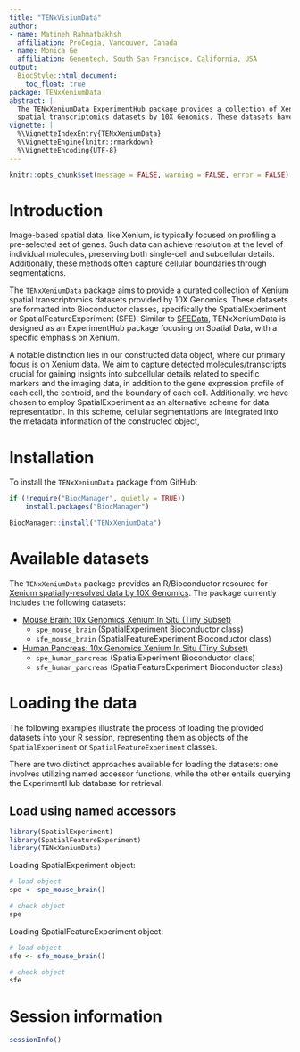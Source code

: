 ```yaml
---
title: "TENxVisiumData"
author:
- name: Matineh Rahmatbakhsh
  affiliation: ProCogia, Vancouver, Canada
- name: Monica Ge 
  affiliation: Genentech, South San Francisco, California, USA
output:
  BiocStyle::html_document:
    toc_float: true
package: TENxXeniumData
abstract: |
  The TENxXeniumData ExperimentHub package provides a collection of Xenium 
  spatial transcriptomics datasets by 10X Genomics. These datasets have been formatted into the Bioconductor classes, the SpatialExperiment or SpatialFeatureExperiment (SFE), to facilitate seamless integration into various applications, including examples, demonstrations, and tutorials. The constructed data objects include gene expression profiles, per-transcript location data, centroid, segmentation boundaries (e.g., cell or nucleus boundaries), and image.
vignette: |
  %\VignetteIndexEntry{TENxXeniumData}
  %\VignetteEngine{knitr::rmarkdown}
  %\VignetteEncoding{UTF-8}
---
```


```r
knitr::opts_chunk$set(message = FALSE, warning = FALSE, error = FALSE)
```


# Introduction
Image-based spatial data, like Xenium, is typically focused on profiling a 
pre-selected set of genes. Such data can achieve resolution at the level of 
individual molecules, preserving both single-cell and subcellular details. 
Additionally, these methods often capture cellular boundaries through 
segmentations.

The `TENxXeniumData` package aims to provide a curated collection of Xenium 
spatial transcriptomics datasets provided by 10X Genomics. These 
datasets are formatted into Bioconductor classes, specifically the 
SpatialExperiment or SpatialFeatureExperiment (SFE). Similar to [SFEData](https://bioconductor.org/packages/SFEData/), 
TENxXeniumData is designed as an ExperimentHub package focusing on Spatial 
Data, with a specific emphasis on Xenium.

A notable distinction lies in our constructed data object, where our primary 
focus is on Xenium data. We aim to capture detected molecules/transcripts 
crucial for gaining insights into subcellular details related to specific 
markers and the imaging data, in addition to the gene expression profile of 
each cell, the centroid, and the boundary of each cell. 
Additionally, we have chosen to employ SpatialExperiment as an alternative 
scheme for data representation.  In this scheme, cellular segmentations 
are integrated into the metadata information of the constructed object,


# Installation

To install the `TENxXeniumData` package from GitHub:

```r
if (!require("BiocManager", quietly = TRUE))
    install.packages("BiocManager")

BiocManager::install("TENxXeniumData")
```

# Available datasets
The `TENxXeniumData` package provides an R/Bioconductor resource for 
[Xenium spatially-resolved data by 10X Genomics](https://support.10xgenomics.com/spatial-gene-expression/datasets). 
The package currently includes the following datasets:

* [Mouse Brain: 10x Genomics Xenium In Situ (Tiny Subset)](https://www.10xgenomics.com/resources/datasets/fresh-frozen-mouse-brain-for-xenium-explorer-demo-1-standard)
  * `spe_mouse_brain` (SpatialExperiment Bioconductor class)
  * `sfe_mouse_brain` (SpatialFeatureExperiment Bioconductor class)


* [Human Pancreas: 10x Genomics Xenium In Situ (Tiny Subset)](https://www.10xgenomics.com/resources/datasets/human-pancreas-preview-data-xenium-human-multi-tissue-and-cancer-panel-1-standard)
  * `spe_human_pancreas` (SpatialExperiment Bioconductor class)
  * `sfe_human_pancreas` (SpatialFeatureExperiment Bioconductor class)  
  
# Loading the data
The following examples illustrate the process of loading the provided 
datasets into your R session, representing them as objects of the `SpatialExperiment` or `SpatialFeatureExperiment` classes.

There are two distinct approaches available for loading the datasets: 
one involves utilizing named accessor functions, while the other entails 
querying the ExperimentHub database for retrieval.


## Load using named accessors

```r
library(SpatialExperiment)
library(SpatialFeatureExperiment)
library(TENxXeniumData)
```

Loading SpatialExperiment object:
```r
# load object
spe <- spe_mouse_brain()

# check object
spe
```
Loading SpatialFeatureExperiment object:
```r
# load object
sfe <- sfe_mouse_brain()

# check object
sfe
```

# Session information

```r
sessionInfo()
```

